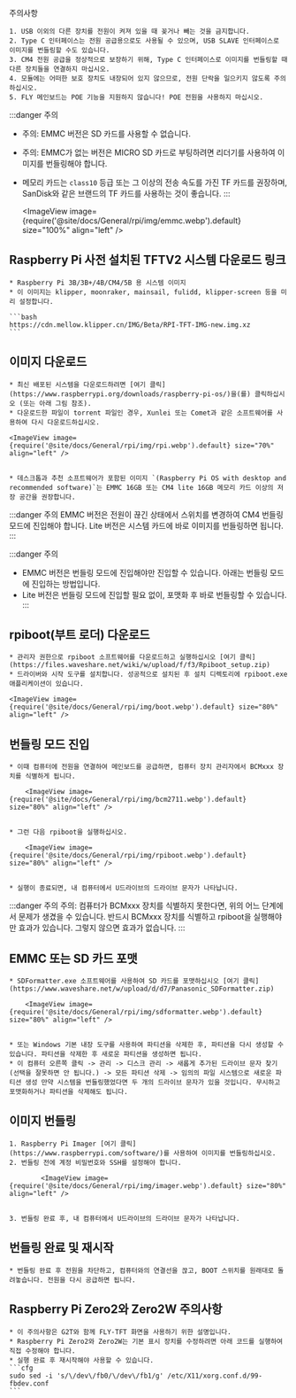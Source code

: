 주의사항

    1. USB 이외의 다른 장치를 전원이 켜져 있을 때 꽂거나 빼는 것을 금지합니다.
    2. Type C 인터페이스는 전원 공급용으로도 사용될 수 있으며, USB SLAVE 인터페이스로 이미지를 번들링할 수도 있습니다.
    3. CM4 전원 공급을 정상적으로 보장하기 위해, Type C 인터페이스로 이미지를 번들링할 때 다른 장치들을 연결하지 마십시오.
    4. 모듈에는 어떠한 보호 장치도 내장되어 있지 않으므로, 전원 단락을 일으키지 않도록 주의하십시오.
    5. FLY 메인보드는 POE 기능을 지원하지 않습니다! POE 전원을 사용하지 마십시오.

:::danger 주의
* 주의: EMMC 버전은 SD 카드를 사용할 수 없습니다.
* 주의: EMMC가 없는 버전은 MICRO SD 카드로 부팅하려면 리더기를 사용하여 이미지를 번들링해야 합니다.
* 메모리 카드는 `class10` 등급 또는 그 이상의 전송 속도를 가진 TF 카드를 권장하며, SanDisk와 같은 브랜드의 TF 카드를 사용하는 것이 좋습니다.
:::

    <ImageView image={require('@site/docs/General/rpi/img/emmc.webp').default} size="100%" align="left" />

## Raspberry Pi 사전 설치된 TFTV2 시스템 다운로드 링크

    * Raspberry Pi 3B/3B+/4B/CM4/5B 용 시스템 이미지
    * 이 이미지는 klipper, moonraker, mainsail, fulidd, klipper-screen 등을 미리 설정합니다.

    ```bash
    https://cdn.mellow.klipper.cn/IMG/Beta/RPI-TFT-IMG-new.img.xz
    ```

## 이미지 다운로드

    * 최신 배포된 시스템을 다운로드하려면 [여기 클릭](https://www.raspberrypi.org/downloads/raspberry-pi-os/)을(를) 클릭하십시오 (또는 아래 그림 참조).
    * 다운로드한 파일이 torrent 파일인 경우, Xunlei 또는 Comet과 같은 소프트웨어를 사용하여 다시 다운로드하십시오.

    <ImageView image={require('@site/docs/General/rpi/img/rpi.webp').default} size="70%" align="left" />


    * 데스크톱과 추천 소프트웨어가 포함된 이미지 `(Raspberry Pi OS with desktop and recommended software)`는 EMMC 16GB 또는 CM4 lite 16GB 메모리 카드 이상의 저장 공간을 권장합니다.

:::danger 주의
EMMC 버전은 전원이 끊긴 상태에서 스위치를 변경하여 CM4 번들링 모드에 진입해야 합니다. Lite 버전은 시스템 카드에 바로 이미지를 번들링하면 됩니다.
:::

:::danger 주의
* EMMC 버전은 번들링 모드에 진입해야만 진입할 수 있습니다. 아래는 번들링 모드에 진입하는 방법입니다.
* Lite 버전은 번들링 모드에 진입할 필요 없이, 포맷화 후 바로 번들링할 수 있습니다.
:::

## rpiboot(부트 로더) 다운로드

    * 관리자 권한으로 rpiboot 소프트웨어를 다운로드하고 실행하십시오 [여기 클릭](https://files.waveshare.net/wiki/w/upload/f/f3/Rpiboot_setup.zip)
    * 드라이버와 시작 도구를 설치합니다. 성공적으로 설치된 후 설치 디렉토리에 rpiboot.exe 애플리케이션이 있습니다.

    <ImageView image={require('@site/docs/General/rpi/img/boot.webp').default} size="80%" align="left" />

## 번들링 모드 진입

    * 이때 컴퓨터에 전원을 연결하여 메인보드를 공급하면, 컴퓨터 장치 관리자에서 BCMxxx 장치를 식별하게 됩니다.

        <ImageView image={require('@site/docs/General/rpi/img/bcm2711.webp').default} size="80%" align="left" />


    * 그런 다음 rpiboot을 실행하십시오.

        <ImageView image={require('@site/docs/General/rpi/img/rpiboot.webp').default} size="80%" align="left" />


    * 실행이 종료되면, 내 컴퓨터에서 U드라이브의 드라이브 문자가 나타납니다.

:::danger 주의
주의: 컴퓨터가 BCMxxx 장치를 식별하지 못한다면, 위의 어느 단계에서 문제가 생겼을 수 있습니다. 반드시 BCMxxx 장치를 식별하고 rpiboot을 실행해야만 효과가 있습니다. 그렇지 않으면 효과가 없습니다.
:::


## EMMC 또는 SD 카드 포맷

    * SDFormatter.exe 소프트웨어를 사용하여 SD 카드를 포맷하십시오 [여기 클릭](https://www.waveshare.net/w/upload/d/d7/Panasonic_SDFormatter.zip)

        <ImageView image={require('@site/docs/General/rpi/img/sdformatter.webp').default} size="80%" align="left" />


    * 또는 Windows 기본 내장 도구를 사용하여 파티션을 삭제한 후, 파티션을 다시 생성할 수 있습니다. 파티션을 삭제한 후 새로운 파티션을 생성하면 됩니다.
    * 이 컴퓨터 오른쪽 클릭 -> 관리 -> 디스크 관리 -> 새롭게 추가된 드라이브 문자 찾기 (선택을 잘못하면 안 됩니다.) -> 모든 파티션 삭제 -> 임의의 파일 시스템으로 새로운 파티션 생성 만약 시스템을 번들링했었다면 두 개의 드라이브 문자가 있을 것입니다. 무시하고 포맷화하거나 파티션을 삭제해도 됩니다.

## 이미지 번들링

    1. Raspberry Pi Imager [여기 클릭](https://www.raspberrypi.com/software/)를 사용하여 이미지를 번들링하십시오.
    2. 번들링 전에 계정 비밀번호와 SSH를 설정해야 합니다.

            <ImageView image={require('@site/docs/General/rpi/img/imager.webp').default} size="80%" align="left" />


    3. 번들링 완료 후, 내 컴퓨터에서 U드라이브의 드라이브 문자가 나타납니다.

## 번들링 완료 및 재시작

    * 번들링 완료 후 전원을 차단하고, 컴퓨터와의 연결선을 끊고, BOOT 스위치를 원래대로 돌려놓습니다. 전원을 다시 공급하면 됩니다.

## Raspberry Pi Zero2와 Zero2W 주의사항

    * 이 주의사항은 G2T와 함께 FLY-TFT 화면을 사용하기 위한 설명입니다.
    * Raspberry Pi Zero2와 Zero2W는 기본 표시 장치를 수정하려면 아래 코드를 실행하여 직접 수정해야 합니다.
    * 실행 완료 후 재시작해야 사용할 수 있습니다.
    ```cfg
    sudo sed -i 's/\/dev\/fb0/\/dev\/fb1/g' /etc/X11/xorg.conf.d/99-fbdev.conf
    ```